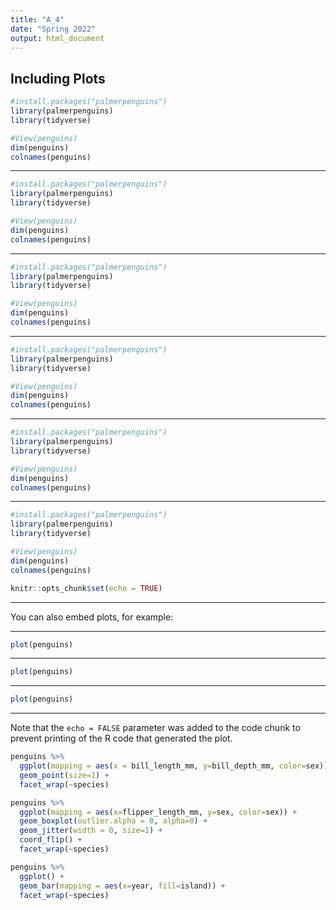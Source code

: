 ```yaml
---
title: "A_4"
date: "Spring 2022"
output: html_document
---
```


## Including Plots

```r
#install.packages("palmerpenguins")
library(palmerpenguins)
library(tidyverse)

#View(penguins)
dim(penguins)
colnames(penguins)
```

<hr>

```r
#install.packages("palmerpenguins")
library(palmerpenguins)
library(tidyverse)

#View(penguins)
dim(penguins)
colnames(penguins)
```

<hr>

```r
#install.packages("palmerpenguins")
library(palmerpenguins)
library(tidyverse)

#View(penguins)
dim(penguins)
colnames(penguins)
```

<hr>

```r
#install.packages("palmerpenguins")
library(palmerpenguins)
library(tidyverse)

#View(penguins)
dim(penguins)
colnames(penguins)
```

<hr>

```r
#install.packages("palmerpenguins")
library(palmerpenguins)
library(tidyverse)

#View(penguins)
dim(penguins)
colnames(penguins)
```

<hr>

```r
#install.packages("palmerpenguins")
library(palmerpenguins)
library(tidyverse)

#View(penguins)
dim(penguins)
colnames(penguins)
```
```r
knitr::opts_chunk$set(echo = TRUE)
```

<hr>

You can also embed plots, for example:

<hr>

```r
plot(penguins)
```

<hr>

```r
plot(penguins)
```

<hr>

```r
plot(penguins)
```

<hr>

Note that the `echo = FALSE` parameter was added to the code chunk to prevent printing of the R code that generated the plot.

```r
penguins %>%
  ggplot(mapping = aes(x = bill_length_mm, y=bill_depth_mm, color=sex)) +
  geom_point(size=1) +
  facet_wrap(~species)
```

```r
penguins %>%
  ggplot(mapping = aes(x=flipper_length_mm, y=sex, color=sex)) +
  geom_boxplot(outlier.alpha = 0, alpha=0) +
  geom_jitter(width = 0, size=1) +
  coord_flip() +
  facet_wrap(~species)
```

```r
penguins %>%
  ggplot() +
  geom_bar(mapping = aes(x=year, fill=island)) +
  facet_wrap(~species)
```



